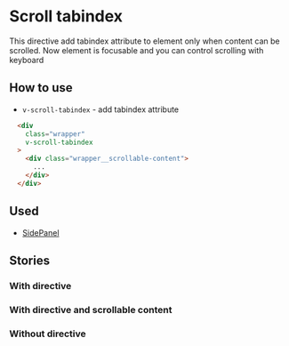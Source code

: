 
# Scroll tabindex
This directive add tabindex attribute to element only when content can be scrolled. Now element is focusable and you can control scrolling with keyboard

## How to use
* `v-scroll-tabindex` - add tabindex attribute
```html
  <div 
    class="wrapper"
    v-scroll-tabindex
  >
    <div class="wrapper__scrollable-content">
      ...
    </div>
  </div>
```

## Used
* [SidePanel](/?path=/docs/organisms-sidepanel--terms-of-service)

## Stories
### With directive
<Canvas>
  <Story id="utilities-directives-scroll-tabindex--with-directive"/>
</Canvas>

### With directive and scrollable content
<Canvas>
  <Story id="utilities-directives-scroll-tabindex--with-directive-and-scrollable-content"/>
</Canvas>

### Without directive
<Canvas>
  <Story id="utilities-directives-scroll-tabindex--without-directive"/>
</Canvas>